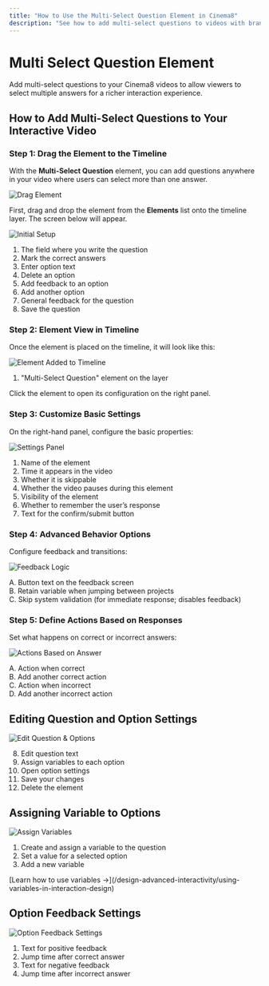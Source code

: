 ---
title: "How to Use the Multi-Select Question Element in Cinema8"
description: "See how to add multi-select questions to videos with branching logic, tailored feedback, and improved viewer interaction. Visit Cinema8."
---


# Multi Select Question Element

<Callout type="info">
Add multi-select questions to your Cinema8 videos to allow viewers to select multiple answers for a richer interaction experience.
</Callout>

## How to Add Multi-Select Questions to Your Interactive Video

<Steps>

### Step 1: Drag the Element to the Timeline

With the **Multi-Select Question** element, you can add questions anywhere in your video where users can select more than one answer.

![Drag Element](/screenshot/questions/multiselect-q1.webp)

First, drag and drop the element from the **Elements** list onto the timeline layer. The screen below will appear.

![Initial Setup](/screenshot/questions/multiselect-q2.webp)

1. The field where you write the question
2. Mark the correct answers
3. Enter option text
4. Delete an option
5. Add feedback to an option
6. Add another option
7. General feedback for the question
8. Save the question

### Step 2: Element View in Timeline

Once the element is placed on the timeline, it will look like this:

![Element Added to Timeline](/screenshot/questions/multiselect-q3.webp)

1. "Multi-Select Question" element on the layer

Click the element to open its configuration on the right panel.

### Step 3: Customize Basic Settings

On the right-hand panel, configure the basic properties:

![Settings Panel](/screenshot/questions/multiselect-q4.webp)

1. Name of the element
2. Time it appears in the video
3. Whether it is skippable
4. Whether the video pauses during this element
5. Visibility of the element
6. Whether to remember the user’s response
7. Text for the confirm/submit button

### Step 4: Advanced Behavior Options

Configure feedback and transitions:

![Feedback Logic](/screenshot/questions/multiselect-q5.webp)

A. Button text on the feedback screen  
B. Retain variable when jumping between projects  
C. Skip system validation (for immediate response; disables feedback)

### Step 5: Define Actions Based on Responses

Set what happens on correct or incorrect answers:

![Actions Based on Answer](/screenshot/questions/multiselect-q6.webp)

A. Action when correct  
B. Add another correct action  
C. Action when incorrect  
D. Add another incorrect action

</Steps>

## Editing Question and Option Settings

![Edit Question & Options](/screenshot/questions/multiselect-q7.webp)

8. Edit question text  
9. Assign variables to each option  
10. Open option settings  
11. Save your changes  
12. Delete the element

## Assigning Variable to Options

![Assign Variables](/screenshot/questions/multiselect-q8.webp)

1. Create and assign a variable to the question
2. Set a value for a selected option
3. Add a new variable

<Callout type="default">
[Learn how to use variables →](/design-advanced-interactivity/using-variables-in-interaction-design)
</Callout>

## Option Feedback Settings

![Option Feedback Settings](/screenshot/questions/multiselect-q9.webp)

1. Text for positive feedback
2. Jump time after correct answer
3. Text for negative feedback
4. Jump time after incorrect answer
